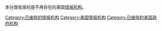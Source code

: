 本分类收录的是不再存在的美国[[情报机构|情报机构]]。

[[Category:已废除的情报机构|Category:已废除的情报机构]]
[[Category:美国情报机构|Category:美国情报机构]]
[[Category:已废除的美国政府机构|Category:已废除的美国政府机构]]
